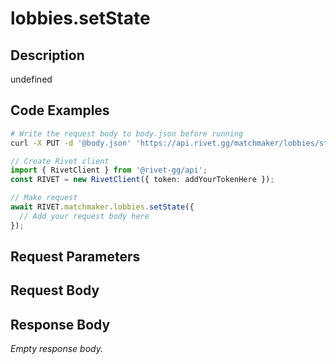 

# lobbies.setState

## Description

undefined


## Code Examples

<CodeGroup title='Request' tag='PUT' label='https://api.rivet.gg/matchmaker/lobbies/state'>

```bash {{ title: 'cURL' }}
# Write the request body to body.json before running
curl -X PUT -d '@body.json' 'https://api.rivet.gg/matchmaker/lobbies/state'
```

```ts
// Create Rivet client
import { RivetClient } from '@rivet-gg/api';
const RIVET = new RivetClient({ token: addYourTokenHere });

// Make request
await RIVET.matchmaker.lobbies.setState({
  // Add your request body here
});
```

</CodeGroup>


## Request Parameters


## Request Body




## Response Body

_Empty response body._
